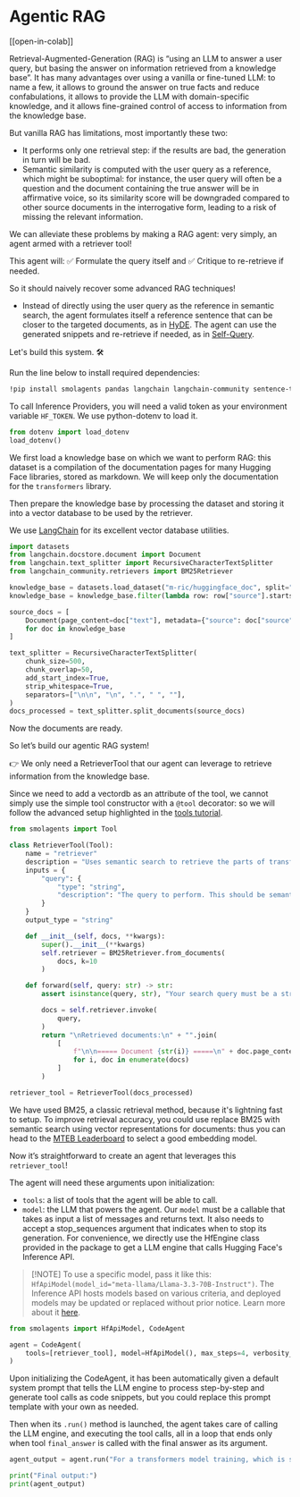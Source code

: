 <!--Copyright 2024 The HuggingFace Team. All rights reserved.

Licensed under the Apache License, Version 2.0 (the "License"); you may not use this file except in compliance with
the License. You may obtain a copy of the License at

http://www.apache.org/licenses/LICENSE-2.0

Unless required by applicable law or agreed to in writing, software distributed under the License is distributed on
an "AS IS" BASIS, WITHOUT WARRANTIES OR CONDITIONS OF ANY KIND, either express or implied. See the License for the
specific language governing permissions and limitations under the License.

⚠️ Note that this file is in Markdown but contain specific syntax for our doc-builder (similar to MDX) that may not be
rendered properly in your Markdown viewer.

-->
# Agentic RAG

[[open-in-colab]]

Retrieval-Augmented-Generation (RAG) is “using an LLM to answer a user query, but basing the answer on information retrieved from a knowledge base”. It has many advantages over using a vanilla or fine-tuned LLM: to name a few, it allows to ground the answer on true facts and reduce confabulations, it allows to provide the LLM with domain-specific knowledge, and it allows fine-grained control of access to information from the knowledge base.

But vanilla RAG has limitations, most importantly these two:
- It performs only one retrieval step: if the results are bad, the generation in turn will be bad.
- Semantic similarity is computed with the user query as a reference, which might be suboptimal: for instance, the user query will often be a question and the document containing the true answer will be in affirmative voice, so its similarity score will be downgraded compared to other source documents in the interrogative form, leading to a risk of missing the relevant information.

We can alleviate these problems by making a RAG agent: very simply, an agent armed with a retriever tool!

This agent will: ✅ Formulate the query itself and ✅ Critique to re-retrieve if needed.

So it should naively recover some advanced RAG techniques!
- Instead of directly using the user query as the reference in semantic search, the agent formulates itself a reference sentence that can be closer to the targeted documents, as in [HyDE](https://huggingface.co/papers/2212.10496).
The agent can use the generated snippets and re-retrieve if needed, as in [Self-Query](https://docs.llamaindex.ai/en/stable/examples/evaluation/RetryQuery/).

Let's build this system. 🛠️

Run the line below to install required dependencies:
```bash
!pip install smolagents pandas langchain langchain-community sentence-transformers datasets python-dotenv rank_bm25 --upgrade -q
```
To call Inference Providers, you will need a valid token as your environment variable `HF_TOKEN`.
We use python-dotenv to load it.
```py
from dotenv import load_dotenv
load_dotenv()
```

We first load a knowledge base on which we want to perform RAG: this dataset is a compilation of the documentation pages for many Hugging Face libraries, stored as markdown. We will keep only the documentation for the `transformers` library.

Then prepare the knowledge base by processing the dataset and storing it into a vector database to be used by the retriever.

We use [LangChain](https://python.langchain.com/docs/introduction/) for its excellent vector database utilities.

```py
import datasets
from langchain.docstore.document import Document
from langchain.text_splitter import RecursiveCharacterTextSplitter
from langchain_community.retrievers import BM25Retriever

knowledge_base = datasets.load_dataset("m-ric/huggingface_doc", split="train")
knowledge_base = knowledge_base.filter(lambda row: row["source"].startswith("huggingface/transformers"))

source_docs = [
    Document(page_content=doc["text"], metadata={"source": doc["source"].split("/")[1]})
    for doc in knowledge_base
]

text_splitter = RecursiveCharacterTextSplitter(
    chunk_size=500,
    chunk_overlap=50,
    add_start_index=True,
    strip_whitespace=True,
    separators=["\n\n", "\n", ".", " ", ""],
)
docs_processed = text_splitter.split_documents(source_docs)
```

Now the documents are ready.

So let’s build our agentic RAG system!

👉 We only need a RetrieverTool that our agent can leverage to retrieve information from the knowledge base.

Since we need to add a vectordb as an attribute of the tool, we cannot simply use the simple tool constructor with a `@tool` decorator: so we will follow the advanced setup highlighted in the [tools tutorial](../tutorials/tools).

```py
from smolagents import Tool

class RetrieverTool(Tool):
    name = "retriever"
    description = "Uses semantic search to retrieve the parts of transformers documentation that could be most relevant to answer your query."
    inputs = {
        "query": {
            "type": "string",
            "description": "The query to perform. This should be semantically close to your target documents. Use the affirmative form rather than a question.",
        }
    }
    output_type = "string"

    def __init__(self, docs, **kwargs):
        super().__init__(**kwargs)
        self.retriever = BM25Retriever.from_documents(
            docs, k=10
        )

    def forward(self, query: str) -> str:
        assert isinstance(query, str), "Your search query must be a string"

        docs = self.retriever.invoke(
            query,
        )
        return "\nRetrieved documents:\n" + "".join(
            [
                f"\n\n===== Document {str(i)} =====\n" + doc.page_content
                for i, doc in enumerate(docs)
            ]
        )

retriever_tool = RetrieverTool(docs_processed)
```
We have used BM25, a classic retrieval method, because it's lightning fast to setup.
To improve retrieval accuracy, you could use replace BM25 with semantic search using vector representations for documents: thus you can head to the [MTEB Leaderboard](https://huggingface.co/spaces/mteb/leaderboard) to select a good embedding model.

Now it’s straightforward to create an agent that leverages this `retriever_tool`!

The agent will need these arguments upon initialization:
- `tools`: a list of tools that the agent will be able to call.
- `model`: the LLM that powers the agent.
Our `model` must be a callable that takes as input a list of messages and returns text. It also needs to accept a stop_sequences argument that indicates when to stop its generation. For convenience, we directly use the HfEngine class provided in the package to get a LLM engine that calls Hugging Face's Inference API.

>[!NOTE] To use a specific model, pass it like this: `HfApiModel(model_id="meta-llama/Llama-3.3-70B-Instruct")`. The Inference API hosts models based on various criteria, and deployed models may be updated or replaced without prior notice. Learn more about it [here](https://huggingface.co/docs/api-inference/supported-models).

```py
from smolagents import HfApiModel, CodeAgent

agent = CodeAgent(
    tools=[retriever_tool], model=HfApiModel(), max_steps=4, verbosity_level=2
)
```
Upon initializing the CodeAgent, it has been automatically given a default system prompt that tells the LLM engine to process step-by-step and generate tool calls as code snippets, but you could replace this prompt template with your own as needed.

Then when its `.run()` method is launched, the agent takes care of calling the LLM engine, and executing the tool calls, all in a loop that ends only when tool `final_answer` is called with the final answer as its argument.

```py
agent_output = agent.run("For a transformers model training, which is slower, the forward or the backward pass?")

print("Final output:")
print(agent_output)
```



